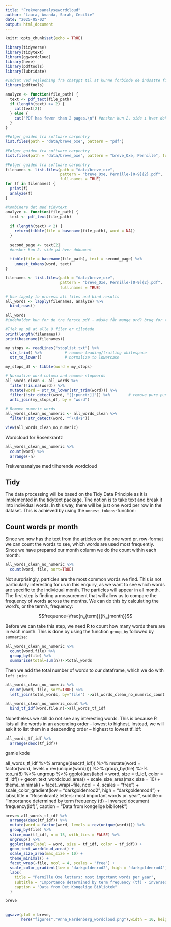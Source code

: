 ---
title: "Frekvensanalysewordcloud"
author: "Laura, Amanda, Sarah, Cecilie"
date: "2025-05-02"
output: html_document
---

```{r setup, include=FALSE}
knitr::opts_chunk$set(echo = TRUE)
```
```{r}
library(tidyverse)
library(tidytext)
library(ggwordcloud)
library(here)
library(pdftools)
library(lubridate)
```


```{r}

#Indsat ved vejledning fra chatgpt til at kunne forbinde de indsatte filer til at kunne anvende funktionen "analyze()"
library(pdftools)

analyze <- function(file_path) {
  text <- pdf_text(file_path)
  if (length(text) >= 2) {
    cat(text[2])
  } else {
    cat("PDF has fewer than 2 pages.\n") #ønsker kun 2. side i hver dokument
  }
}
```



```{r}
#Følger guiden fra software carpentry 
list.files(path = "data/breve_oxe", pattern = "pdf")
```
```{r}
#Følger guiden fra software carpentry 
list.files(path = "data/breve_oxe", pattern = "breve_Oxe, Pernille", full.names = TRUE)
```
```{r}
#Følger guiden fra software carpentry 
filenames <- list.files(path = "data/breve_oxe",  
                        pattern = "breve_Oxe, Pernille-[0-9]{2}.pdf",
                        full.names = TRUE)
for (f in filenames) {
  print(f)
  analyze(f)
}
```


```{r}
#Kombinere det med tidytext
analyze <- function(file_path) {
  text <- pdf_text(file_path)
  
  if (length(text) < 2) {
    return(tibble(file = basename(file_path), word = NA))
  }

  second_page <- text[2]
  #ønsker kun 2. side på hver dokument
  
  tibble(file = basename(file_path), text = second_page) %>%
    unnest_tokens(word, text)
}
```


```{r}
filenames <- list.files(path = "data/breve_oxe",  
                        pattern = "breve_Oxe, Pernille-[0-9]{2}.pdf",
                        full.names = TRUE)

# Use lapply to process all files and bind results
all_words <- lapply(filenames, analyze) %>%
  bind_rows()
```

```{r}
all_words
#indeholder kun for de tre første pdf - måske får mange ord? brug for troubleshooting
```
```{r}
#Tjek op på at alle 9 filer er tilstede 
print(length(filenames)) 
print(basename(filenames))
```

```{r fjerner stopord}


my_stops <- readLines("stoplist.txt") %>%
  str_trim() %>%          # remove leading/trailing whitespace
  str_to_lower()          # normalize to lowercase

my_stops_df <- tibble(word = my_stops)

# Normalize word column and remove stopwords
all_words_clean <- all_words %>%
  filter(!is.na(word)) %>%
  mutate(word = str_to_lower(str_trim(word))) %>%
  filter(!str_detect(word, "[[:punct:]]")) %>%        # remove pure punctuation
  anti_join(my_stops_df, by = "word")

# Remove numeric words
all_words_clean_no_numeric <- all_words_clean %>% 
  filter(!str_detect(word, "^\\d+$"))


```

```{r}
view(all_words_clean_no_numeric)
```


Wordcloud for Rosenkrantz

```{r Count words}

all_words_clean_no_numeric %>% 
  count(word) %>% 
  arrange(-n)


```

Frekvensanalyse med tilhørende wordcloud


## Tidy
The data processing will be based on the Tidy Data Principle as it is implemented in the tidytext package. The notion is to take text and break it into individual words. In this way, there will be just one word per row in the dataset. This is achieved by using the `unnest_tokens`-function:


## Count words pr month
Since we now has the text from the articles on the one word pr. row-format we can count the words to see, which words are used most frequently. Since we have prepared our month column we do the count within each month: 
```{r}

all_words_clean_no_numeric %>% 
  count(word, file, sort=TRUE)

```
Not surprisingly, particles are the most common words we find. This is not particularly interesting for us in this enquiry, as we want to see which words are specific to the individual month. The particles will appear in all month. The first step is finding a measurement that will allow us to compare the frequency of words across the months. We can do this by calculating the word’s, or the term’s, frequency: 

$$frequence=\frac{n_{term}}{N_{month}}$$

Before we can take this step, we need R to count how many words there are in each month. This is done by using the function `group_by` followed by `summarise`:
```{r}

all_words_clean_no_numeric %>% 
  count(word,file) %>% 
  group_by(file) %>% 
  summarise(total=sum(n))->total_words

```

Then we add the total number of words to our dataframe, which we do with `left_join`:

```{r}

all_words_clean_no_numeric %>% 
  count(word, file, sort=TRUE) %>% 
  left_join(total_words, by="file") ->all_words_clean_no_numeric_count

```





```{r}

all_words_clean_no_numeric_count %>% 
  bind_tf_idf(word,file,n)->all_words_tf_idf

```
Nonetheless we still do not see any interesting words. This is because R lists all the words in an ascending order – lowest to highest. Instead, we will ask it to list them in a descending order – highest to lowest tf_idf:

```{r}
all_words_tf_idf %>% 
  arrange(desc(tf_idf))


```
gamle kode

all_words_tf_idf %>%
  arrange(desc(tf_idf)) %>%
  mutate(word = factor(word, levels = rev(unique(word)))) %>% 
  group_by(file) %>% 
  top_n(8) %>% 
  ungroup %>%
  ggplot(aes(label = word, size = tf_idf, color = tf_idf)) +
  geom_text_wordcloud_area() +
  scale_size_area(max_size = 10) +
  theme_minimal() +
  facet_wrap(~file, ncol = 4, scales = "free") +
  scale_color_gradient(low = "darkgoldenrod2", high = "darkgoldenrod4") +
  labs(
      title = "Rosenkrantz letters: most important words pr. year",
       subtitle = "Importance determined by term frequency (tf) - inversed document frequency(idf)",
      caption = "Data from kongelige bibliotek")




```{r}
breve<-all_words_tf_idf %>%
  arrange(desc(tf_idf)) %>%
  mutate(word = factor(word, levels = rev(unique(word)))) %>%
  group_by(file) %>%
  slice_max(tf_idf, n = 15, with_ties = FALSE) %>%
  ungroup() %>%
  ggplot(aes(label = word, size = tf_idf, color = tf_idf)) +
  geom_text_wordcloud_area() +
  scale_size_area(max_size = 10) +
  theme_minimal() +
  facet_wrap(~file, ncol = 4, scales = "free") +
  scale_color_gradient(low = "darkgoldenrod2", high = "darkgoldenrod4") +
  labs(
    title = "Pernille Oxe letters: most important words per year",
    subtitle = "Importance determined by term frequency (tf) - inversed document frequency (idf)",
    caption = "Data from Det Kongelige Bibliotek"
  )

breve
  
```

```{r}
ggsave(plot = breve, 
       here("figures","Anna_Hardenberg_wordcloud.png"),width = 10, height = 6, dpi = 300)
```










